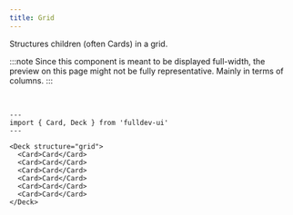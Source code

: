 ```yaml
---
title: Grid
---
```



Structures children (often Cards) in a grid.

:::note
Since this component is meant to be displayed full-width, the preview on this page might not be fully representative. Mainly in terms of columns.
:::

<br />

```astro live
---
import { Card, Deck } from 'fulldev-ui'
---

<Deck structure="grid">
  <Card>Card</Card>
  <Card>Card</Card>
  <Card>Card</Card>
  <Card>Card</Card>
  <Card>Card</Card>
  <Card>Card</Card>
</Deck>
```
